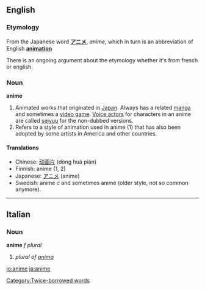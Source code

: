 ==English==
===Etymology===
From the Japanese word '''[[アニメ]]''', ''anime'', which in turn is an abbreviation of English '''[[animation]]'''

There is an ongoing argument about the etymology whether it's from french or english.

===Noun===
'''anime'''

#Animated works that originated in [[Japan]].  Always has a related [[manga]] and sometimes a [[video game]].  [[Voice actor]]s for characters in an anime are called [[seiyuu]] for the non-dubbed versions.
#Refers to a style of animation used in anime (1) that has also been adopted by some artists in America and other countries.

====Translations====
*Chinese: [[动画片]] (dòng huà piàn)
*Finnish: anime (1, 2)
*Japanese: [[アニメ]] (anime)
*Swedish: anime ''c'' and sometimes animé (older style, not so common anymore).

[[Category:Twice-borrowed words]]

----

==Italian==
===Noun===
'''anime''' ''f plural''

# ''plural of [[anima]]''

[[io:anime]]
[[ja:anime]]